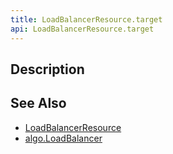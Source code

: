 ```yaml
---
title: LoadBalancerResource.target
api: LoadBalancerResource.target
---
```


## Description

<Summary/>

## See Also

* [LoadBalancerResource](/reference/api/algo/LoadBalancerResource)
* [algo.LoadBalancer](/reference/api/algo/LoadBalancer)
